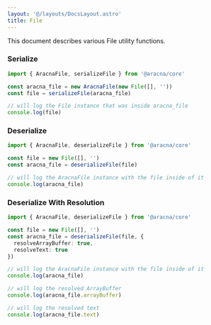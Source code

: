 ```yaml
---
layout: '@/layouts/DocsLayout.astro'
title: File
---
```


This document describes various File utility functions.

### Serialize

```ts
import { AracnaFile, serializeFile } from '@aracna/core'

const aracna_file = new AracnaFile(new File([], ''))
const file = serializeFile(aracna_file)

// will log the File instance that was inside aracna_file
console.log(file)
```

### Deserialize

```ts
import { AracnaFile, deserializeFile } from '@aracna/core'

const file = new File([], '')
const aracna_file = deserializeFile(file)

// will log the AracnaFile instance with the file inside of it
console.log(aracna_file)
```

### Deserialize With Resolution

```ts
import { AracnaFile, deserializeFile } from '@aracna/core'

const file = new File([], '')
const aracna_file = deserializeFile(file, {
  resolveArrayBuffer: true,
  resolveText: true
})

// will log the AracnaFile instance with the file inside of it
console.log(aracna_file)

// will log the resolved ArrayBuffer
console.log(aracna_file.arrayBuffer)

// will log the resolved text
console.log(aracna_file.text)
```
